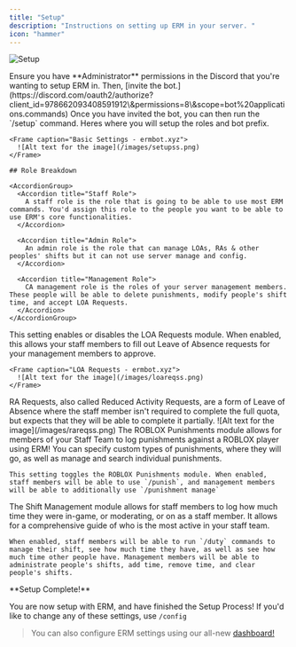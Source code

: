 ```yaml
---
title: "Setup"
description: "Instructions on setting up ERM in your server. "
icon: "hammer"
---
```


![Setup](/images/bannersetup.png)

<Steps>
  <Step title="Invite" titleSize="h2">
    Ensure you have **Administrator** permissions in the Discord that you're wanting to setup ERM in. Then, [invite the bot.](https://discord.com/oauth2/authorize?client_id=978662093408591912\&permissions=8\&scope=bot%20applications.commands)
  </Step>

  <Step title="Setup" titleSize="h2">
    Once you have invited the bot, you can then run the `/setup` command.
  </Step>

  <Step title="Basic Settings" titleSize="h2">
    Heres where you will setup the roles and bot prefix.  &#x20;

    <Frame caption="Basic Settings - ermbot.xyz">
      ![Alt text for the image](/images/setupss.png)
    </Frame>

    ## Role Breakdown

    <AccordionGroup>
      <Accordion title="Staff Role">
        A staff role is the role that is going to be able to use most ERM commands. You'd assign this role to the people you want to be able to use ERM's core functionalities.
      </Accordion>

      <Accordion title="Admin Role">
        An admin role is the role that can manage LOAs, RAs & other peoples' shifts but it can not use server manage and config.
      </Accordion>

      <Accordion title="Management Role">
        CA management role is the roles of your server management members. These people will be able to delete punishments, modify people's shift time, and accept LOA Requests.
      </Accordion>
    </AccordionGroup>
  </Step>

  <Step title="LOA Requests" titleSize="h2">
    This setting enables or disables the LOA Requests module. When enabled, this allows your staff members to fill out Leave of Absence requests for your management members to approve.

    <Frame caption="LOA Requests - ermbot.xyz">
      ![Alt text for the image](/images/loareqss.png)
    </Frame>
  </Step>

  <Step title="RA Requests" titleSize="h2">
    RA Requests, also called Reduced Activity Requests, are a form of Leave of Absence where the staff member isn't required to complete the full quota, but expects that they will be able to complete it partially.
        <Frame caption="RA Requests - ermbot.xyz">
      ![Alt text for the image](/images/rareqss.png)
    </Frame>
  </Step>

  <Step title="ROBLOX Punishments" titleSize="h2">
    The ROBLOX Punishments module allows for members of your Staff Team to log punishments against a ROBLOX player using ERM! You can specify custom types of punishments, where they will go, as well as manage and search individual punishments.

    This setting toggles the ROBLOX Punishments module. When enabled, staff members will be able to use `/punish`, and management members will be able to additionally use `/punishment manage`
  </Step>

  <Step title="Shift Management" titleSize="h2">
    The Shift Management module allows for staff members to log how much time they were in-game, or moderating, or on as a staff member. It allows for a comprehensive guide of who is the most active in your staff team.

    When enabled, staff members will be able to run `/duty` commands to manage their shift, see how much time they have, as well as see how much time other people have. Management members will be able to administrate people's shifts, add time, remove time, and clear people's shifts.
  </Step>
</Steps>

<Check>
  **Setup Complete!**

  You are now setup with ERM, and have finished the Setup Process! If you'd like to change any of these settings, use `/config`
</Check>

> You can also configure ERM settings using our all-new [dashboard!](https://www.ermbot.xyz/)